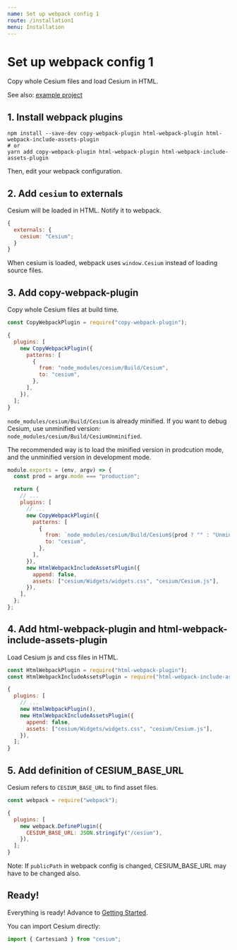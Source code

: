 ```yaml
---
name: Set up webpack config 1
route: /installation1
menu: Installation
---
```


# Set up webpack config 1

Copy whole Cesium files and load Cesium in HTML.

See also: [example project](https://github.com/darwin-education/resium/tree/master/example)

## 1. Install webpack plugins

```
npm install --save-dev copy-webpack-plugin html-webpack-plugin html-webpack-include-assets-plugin
# or
yarn add copy-webpack-plugin html-webpack-plugin html-webpack-include-assets-plugin
```

Then, edit your webpack configuration.

## 2. Add `cesium` to externals

Cesium will be loaded in HTML. Notify it to webpack.

```js
{
  externals: {
    cesium: "Cesium";
  }
}
```

When cesium is loaded, webpack uses `window.Cesium` instead of loading source files.

## 3. Add copy-webpack-plugin

Copy whole Cesium files at build time.

```js
const CopyWebpackPlugin = require("copy-webpack-plugin");
```

```js
{
  plugins: [
    new CopyWebpackPlugin({
      patterns: [
        {
          from: "node_modules/cesium/Build/Cesium",
          to: "cesium",
        },
      ],
    }),
  ];
}
```

`node_modules/cesium/Build/Cesium` is already minified. If you want to debug Cesium, use unminified version: `node_modules/cesium/Build/CesiumUnminified`.

The recommended way is to load the minified version in prodcution mode, and the unminified version in development mode.

```js
module.exports = (env, argv) => {
  const prod = argv.mode === "production";

  return {
    // ...
    plugins: [
      // ...
      new CopyWebpackPlugin({
        patterns: [
          {
            from: `node_modules/cesium/Build/Cesium${prod ? "" : "Unminified"}`,
            to: "cesium",
          },
        ],
      }),
      new HtmlWebpackIncludeAssetsPlugin({
        append: false,
        assets: ["cesium/Widgets/widgets.css", "cesium/Cesium.js"],
      }),
    ],
  };
};
```

## 4. Add html-webpack-plugin and html-webpack-include-assets-plugin

Load Cesium js and css files in HTML.

```js
const HtmlWebpackPlugin = require("html-webpack-plugin");
const HtmlWebpackIncludeAssetsPlugin = require("html-webpack-include-assets-plugin");
```

```js
{
  plugins: [
    // ...
    new HtmlWebpackPlugin(),
    new HtmlWebpackIncludeAssetsPlugin({
      append: false,
      assets: ["cesium/Widgets/widgets.css", "cesium/Cesium.js"],
    }),
  ];
}
```

## 5. Add definition of CESIUM_BASE_URL

Cesium refers to `CESIUM_BASE_URL` to find asset files.

```js
const webpack = require("webpack");
```

```js
{
  plugins: [
    new webpack.DefinePlugin({
      CESIUM_BASE_URL: JSON.stringify("/cesium"),
    }),
  ];
}
```

Note: If `publicPath` in webpack config is changed, CESIUM_BASE_URL may have to be changed also.

## Ready!

Everything is ready! Advance to [Getting Started](/getting_started).

You can import Cesium directly:

```js
import { Cartesian3 } from "cesium";
```
